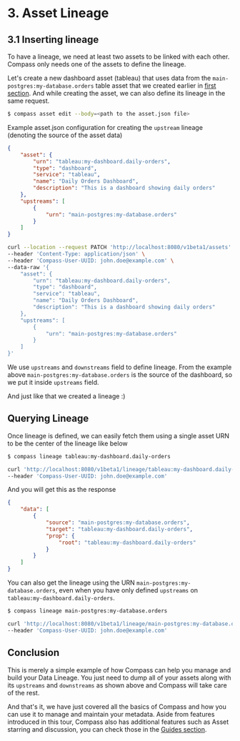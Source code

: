 
# 3. Asset Lineage

## 3.1 Inserting lineage
To have a lineage, we need at least two assets to be linked with each other.
Compass only needs one of the assets to define the lineage.

Let's create a new dashboard asset (tableau) that uses data from the `main-postgres:my-database.orders` table asset that we created earlier in [first section](./1-my-first-asset.md#13-sending-your-first-asset-to-compass).
And while creating the asset, we can also define its lineage in the same request.

<Tabs groupId="api">
  <TabItem value="cli" label="CLI" default>

```bash
$ compass asset edit --body=<path to the asset.json file>
```
Example asset.json configuration for creating the `upstream` lineage (denoting the source of the asset data)
```json
{
    "asset": {
        "urn": "tableau:my-dashboard.daily-orders",
        "type": "dashboard",
        "service": "tableau",
        "name": "Daily Orders Dashboard",
        "description": "This is a dashboard showing daily orders"
    },
    "upstreams": [
        {
            "urn": "main-postgres:my-database.orders"
        }
    ]
}
```

  </TabItem>
  <TabItem value="http" label="HTTP">

```bash
curl --location --request PATCH 'http://localhost:8080/v1beta1/assets' \
--header 'Content-Type: application/json' \
--header 'Compass-User-UUID: john.doe@example.com' \
--data-raw '{
    "asset": {
        "urn": "tableau:my-dashboard.daily-orders",
        "type": "dashboard",
        "service": "tableau",
        "name": "Daily Orders Dashboard",
        "description": "This is a dashboard showing daily orders"
    },
    "upstreams": [
        {
            "urn": "main-postgres:my-database.orders"
        }
    ]
}'
```

 </TabItem>
</Tabs>

We use `upstreams` and `downstreams` field to define lineage.
From the example above `main-postgres:my-database.orders` is the source of the dashboard, so we put it inside `upstreams` field.

And just like that we created a lineage :)

## Querying Lineage

Once lineage is defined, we can easily fetch them using a single asset URN to be the center of the lineage like below

<Tabs groupId="api">
  <TabItem value="cli" label="CLI" default>

```bash
$ compass lineage tableau:my-dashboard.daily-orders
```

  </TabItem>
  <TabItem value="http" label="HTTP">

```bash
curl 'http://localhost:8080/v1beta1/lineage/tableau:my-dashboard.daily-orders' \
--header 'Compass-User-UUID: john.doe@example.com'
```

 </TabItem>
</Tabs>

And you will get this as the response

```json
{
    "data": [
        {
            "source": "main-postgres:my-database.orders",
            "target": "tableau:my-dashboard.daily-orders",
            "prop": {
                "root": "tableau:my-dashboard.daily-orders"
            }
        }
    ]
}
```

You can also get the lineage using the URN `main-postgres:my-database.orders`, even when you have only defined `upstreams` on `tableau:my-dashboard.daily-orders`.

<Tabs groupId="api">
  <TabItem value="cli" label="CLI" default>

```bash
$ compass lineage main-postgres:my-database.orders
```

  </TabItem>
  <TabItem value="http" label="HTTP">

```bash
curl 'http://localhost:8080/v1beta1/lineage/main-postgres:my-database.orders' \
--header 'Compass-User-UUID: john.doe@example.com'
```

 </TabItem>
</Tabs>

## Conclusion

This is merely a simple example of how Compass can help you manage and build your Data Lineage.
You just need to dump all of your assets along with its `upstreams` and `downstreams` as shown above and Compass will take care of the rest.

And that's it, we have just covered all the basics of Compass and how you can use it to manage and maintain your metadata.
Aside from features introduced in this tour, Compass also has additional features such as Asset starring and discussion, you can check those in the [Guides section](../guides/starring).
